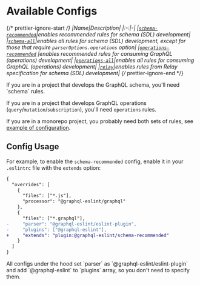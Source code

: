 
# Available Configs

{/* prettier-ignore-start */}
|Name|Description|
|:-:|-|
|[`schema-recommended`](https://github.com/B2o5T/graphql-eslint/tree/master/packages/plugin/src/configs/schema-recommended.ts)|enables recommended rules for schema (SDL) development|
|[`schema-all`](https://github.com/B2o5T/graphql-eslint/tree/master/packages/plugin/src/configs/schema-all.ts)|enables all rules for schema (SDL) development, except for those that require `parserOptions.operations` option|
|[`operations-recommended`](https://github.com/B2o5T/graphql-eslint/tree/master/packages/plugin/src/configs/operations-recommended.ts) |enables recommended rules for consuming GraphQL (operations) development|
|[`operations-all`](https://github.com/B2o5T/graphql-eslint/tree/master/packages/plugin/src/configs/operations-all.ts)|enables all rules for consuming GraphQL (operations) development|
|[`relay`](https://github.com/B2o5T/graphql-eslint/tree/master/packages/plugin/src/configs/relay.ts)|enables rules from Relay specification for schema (SDL) development|
{/* prettier-ignore-end */}

<Callout type="warning">
If you are in a project that develops the GraphQL schema, you'll need `schema` rules.

If you are in a project that develops GraphQL operations (`query`/`mutation`/`subscription`), you'll
need `operations` rules.

If you are in a monorepo project, you probably need both sets of rules, see
[example of configuration](https://github.com/B2o5T/graphql-eslint/tree/master/examples/monorepo/eslint.config.js).
</Callout>

## Config Usage

For example, to enable the `schema-recommended` config, enable it in your `.eslintrc` file with the
`extends` option:

```diff filename=".eslintrc.json"
{
  "overrides": [
    {
      "files": ["*.js"],
      "processor": "@graphql-eslint/graphql"
    },
    {
      "files": ["*.graphql"],
-     "parser": "@graphql-eslint/eslint-plugin",
-     "plugins": ["@graphql-eslint"],
+     "extends": "plugin:@graphql-eslint/schema-recommended"
    }
  ]
}
```

<Callout>
All configs under the hood set `parser` as `@graphql-eslint/eslint-plugin` and add
`@graphql-eslint` to `plugins` array, so you don't need to specify them.
</Callout>
